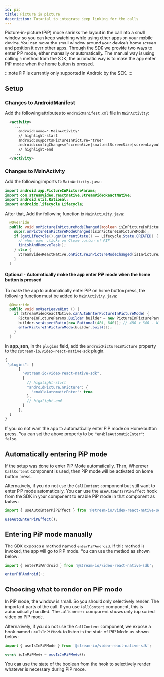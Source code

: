 ```yaml
---
id: pip
title: Picture in picture
description: Tutorial to integrate deep linking for the calls
---
```



Picture-in-picture (PiP) mode shrinks the layout in the call into a small window so you can keep watching while using other apps on your mobile device. You can move the small window around your device’s home screen and position it over other apps.
Through the SDK we provide two ways to enter PiP mode, either manually or automatically. The manual way is using calling a method from the SDK, the automatic way is to make the app enter PiP mode when the home button is pressed.

:::note
PiP is currently only supported in Android by the SDK.
:::

## Setup

<Tabs>
  <TabItem value="rn" label="React Native" default>

### Changes to AndroidManifest
Add the following attributes to `AndroidManifest.xml` file in `MainActivity`:

```xml title="AndroidManifest.xml"
  <activity>
    ...
      android:name=".MainActivity"
      // highlight-start
      android:supportsPictureInPicture="true"
      android:configChanges="screenSize|smallestScreenSize|screenLayout|orientation"
      // highlight-end
    ...
  </activity>
```

### Changes to MainActivity
Add the following imports to `MainActivity.java`:

```java title="MainActivity.java"
import android.app.PictureInPictureParams;
import com.streamvideo.reactnative.StreamVideoReactNative;
import android.util.Rational;
import androidx.lifecycle.Lifecycle;
```

After that, Add the following function to `MainActivity.java`:

```java title="MainActivity.java"
  @Override
  public void onPictureInPictureModeChanged(boolean isInPictureInPictureMode) {
    super.onPictureInPictureModeChanged(isInPictureInPictureMode);
    if (getLifecycle().getCurrentState() == Lifecycle.State.CREATED) {
      // when user clicks on Close button of PIP
      finishAndRemoveTask();
    } else {
      StreamVideoReactNative.onPictureInPictureModeChanged(isInPictureInPictureMode);
    }
  }
```

#### Optional - Automatically make the app enter PiP mode when the home button is pressed

To make the app to automatically enter PiP on home button press, the following function must be added to `MainActivity.java`:

```java title="MainActivity.java"
  @Override
  public void onUserLeaveHint () {
    if (StreamVideoReactNative.canAutoEnterPictureInPictureMode) {
      PictureInPictureParams.Builder builder = new PictureInPictureParams.Builder();
      builder.setAspectRatio(new Rational(480, 640)); // 480 x 640 - Width x Height
      enterPictureInPictureMode(builder.build());
    }
  }
```
  </TabItem>

  <TabItem value="expo" label="Expo">

In **app.json**, in the `plugins` field, add the `androidPictureInPicture` property to the `@stream-io/video-react-native-sdk` plugin.

```js title="app.json"
{
 "plugins": [
      [
        "@stream-io/video-react-native-sdk",
        {
          // highlight-start
          "androidPictureInPicture": {
            "enableAutomaticEnter": true
          },
          // highlight-end
        }
      ],
  ]
}
```

If you do not want the app to automatically enter PiP mode on Home button press. You can set the above property to be `"enableAutomaticEnter": false`.

  </TabItem>
</Tabs> 


## Automatically entering PiP mode

If the setup was done to enter PiP Mode automatically. Then, Wherever `CallContent` component is used, then PiP mode will be activated on home button press. 

Alternatively, if you do not use the `CallContent` component but still want to enter PiP mode automatically, You can use the `useAutoEnterPiPEffect` hook from the SDK in your component to enable PiP mode in that component as below:

```js
import { useAutoEnterPiPEffect } from '@stream-io/video-react-native-sdk';

useAutoEnterPiPEffect();
```

## Entering PiP mode manually

The SDK exposes a method named `enterPiPAndroid`. If this method is invoked, the app will go to PiP mode. You can use the method as shown below:

```js
import { enterPiPAndroid } from '@stream-io/video-react-native-sdk';

enterPiPAndroid();
```

## Choosing what to render on PiP mode

In PiP mode, the window is small. So you should only selectively render. The important parts of the call. If you use `CallContent` component, this is automatically handled. The `CallContent` component shows only top sorted video on PiP mode. 

Alternatively, if you do not use the `CallContent` component, we expose a hook named `useIsInPiPMode` to listen to the state of PiP Mode as shown below:

```js
import { useIsInPiPMode } from '@stream-io/video-react-native-sdk';

const isInPiPMode = useIsInPiPMode();
```

You can use the state of the boolean from the hook to selectively render whatever is necessary during PiP mode. 